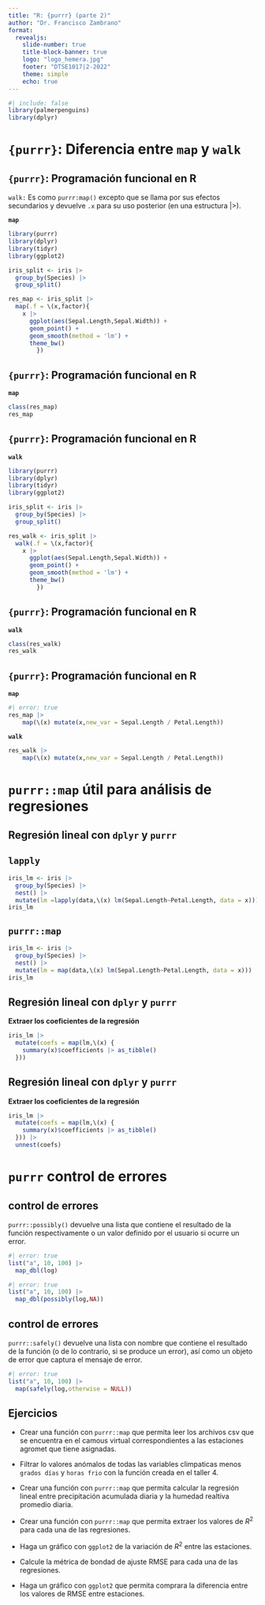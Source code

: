 ```yaml
---
title: "R: {purrr} (parte 2)"
author: "Dr. Francisco Zambrano"
format: 
  revealjs:
    slide-number: true
    title-block-banner: true
    logo: "logo_hemera.jpg"
    footer: "DTSE1017|2-2022"
    theme: simple
    echo: true
---
```


```r
#| include: false
library(palmerpenguins)
library(dplyr)
```

# `{purrr}`: Diferencia entre `map` y `walk` {background-color="brown"}

## `{purrr}`: Programación funcional en R {.smaller .scrollable background-image="https://purrr.tidyverse.org/logo.png" background-position="97.5% 2.5%" background-size="7.5%" layout="true"}

`walk:` Es como `purrr:map()` excepto que se llama por sus efectos secundarios y devuelve `.x` para su uso posterior (en una estructura \|\>).

**`map`**

```r
library(purrr)
library(dplyr)
library(tidyr)
library(ggplot2)

iris_split <- iris |> 
  group_by(Species) |> 
  group_split()

res_map <- iris_split |> 
  map(.f = \(x,factor){
    x |> 
      ggplot(aes(Sepal.Length,Sepal.Width)) +
      geom_point() +
      geom_smooth(method = 'lm') +
      theme_bw()
        }) 
```

## `{purrr}`: Programación funcional en R {.smaller .scrollable background-image="https://purrr.tidyverse.org/logo.png" background-position="97.5% 2.5%" background-size="7.5%" layout="true"}

**`map`**

```r
class(res_map)
res_map
```

## `{purrr}`: Programación funcional en R {.smaller .scrollable background-image="https://purrr.tidyverse.org/logo.png" background-position="97.5% 2.5%" background-size="7.5%" layout="true"}

**`walk`**

```r
library(purrr)
library(dplyr)
library(tidyr)
library(ggplot2)

iris_split <- iris |> 
  group_by(Species) |> 
  group_split()

res_walk <- iris_split |> 
  walk(.f = \(x,factor){
    x |> 
      ggplot(aes(Sepal.Length,Sepal.Width)) +
      geom_point() +
      geom_smooth(method = 'lm') +
      theme_bw()
        }) 
```

## `{purrr}`: Programación funcional en R {.smaller .scrollable background-image="https://purrr.tidyverse.org/logo.png" background-position="97.5% 2.5%" background-size="7.5%" layout="true"}

**`walk`**

```r
class(res_walk)
res_walk
```

## `{purrr}`: Programación funcional en R {.smaller .scrollable background-image="https://purrr.tidyverse.org/logo.png" background-position="97.5% 2.5%" background-size="7.5%" layout="true"}

**`map`**

```r
#| error: true
res_map |> 
    map(\(x) mutate(x,new_var = Sepal.Length / Petal.Length))
```

**`walk`**

```r
res_walk |> 
    map(\(x) mutate(x,new_var = Sepal.Length / Petal.Length))
```

# `purrr::map` útil para análisis de regresiones {background-color="blue"}

## Regresión lineal con `dplyr` y `purrr` {.smaller .scrollable background-image="https://purrr.tidyverse.org/logo.png" background-position="97.5% 2.5%" background-size="7.5%" layout="true"}

::: panel-tabset
## `lapply`

```r
iris_lm <- iris |> 
  group_by(Species) |> 
  nest() |> 
  mutate(lm =lapply(data,\(x) lm(Sepal.Length~Petal.Length, data = x)))
iris_lm
```

## `purrr::map`

```r
iris_lm <- iris |> 
  group_by(Species) |> 
  nest() |> 
  mutate(lm = map(data,\(x) lm(Sepal.Length~Petal.Length, data = x)))
iris_lm
```
:::

## Regresión lineal con `dplyr` y `purrr` {.smaller .scrollable background-image="https://purrr.tidyverse.org/logo.png" background-position="97.5% 2.5%" background-size="7.5%" layout="true"}

**Extraer los coeficientes de la regresión**

```r
iris_lm |> 
  mutate(coefs = map(lm,\(x) {
    summary(x)$coefficients |> as_tibble()
  }))
```

## Regresión lineal con `dplyr` y `purrr` {.smaller .scrollable background-image="https://purrr.tidyverse.org/logo.png" background-position="97.5% 2.5%" background-size="7.5%" layout="true"}

**Extraer los coeficientes de la regresión**

```r
iris_lm |> 
  mutate(coefs = map(lm,\(x) {
    summary(x)$coefficients |> as_tibble()
  })) |> 
  unnest(coefs)
```

# `purrr` control de errores {background-color="ocean"}

## control de errores {.smaller .scrollable background-image="https://purrr.tidyverse.org/logo.png" background-position="97.5% 2.5%" background-size="7.5%" layout="true"}

`purrr::possibly()` devuelve una lista que contiene el resultado de la función respectivamente o un valor definido por el usuario si ocurre un error.

```r
#| error: true
list("a", 10, 100) |> 
  map_dbl(log)
```

```r
#| error: true
list("a", 10, 100) |> 
  map_dbl(possibly(log,NA))
```

## control de errores {.smaller .scrollable background-image="https://purrr.tidyverse.org/logo.png" background-position="97.5% 2.5%" background-size="7.5%" layout="true"}

`purrr::safely()` devuelve una lista con nombre que contiene el resultado de la función (o de lo contrario, si se produce un error), así como un objeto de error que captura el mensaje de error.

```r
#| error: true
list("a", 10, 100) |> 
  map(safely(log,otherwise = NULL))
```

## Ejercicios {.smaller .scrollable background-image="https://purrr.tidyverse.org/logo.png" background-position="97.5% 2.5%" background-size="7.5%" layout="true"}

-   Crear una función con `purrr::map` que permita leer los archivos csv que se encuentra en el camous virtual correspondientes a las estaciones agromet que tiene asignadas.

-   Filtrar lo valores anómalos de todas las variables climpaticas menos `grados días` y `horas frio` con la función creada en el taller 4.

-   Crear una función con `purrr::map` que permita calcular la regresión lineal entre precipitación acumulada diaria y la humedad realtiva promedio diaria.

-   Crear una función con `purrr::map` que permita extraer los valores de $R^2$ para cada una de las regresiones.

-   Haga un gráfico con `ggplot2` de la variación de $R^2$ entre las estaciones.

-   Calcule la métrica de bondad de ajuste RMSE para cada una de las regresiones.

-   Haga un gráfico con `ggplot2` que permita comprara la diferencia entre los valores de RMSE entre estaciones.
